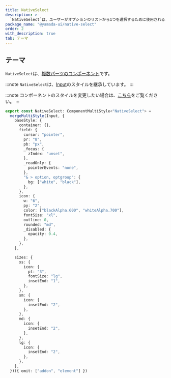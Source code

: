 ```yaml
---
title: NativeSelect
description: >-
  `NativeSelect`は、ユーザーがオプションのリストから1つを選択するために使用されるコンポーネントです。ブラウザ（ユーザーエージェント）によって提供されるネイティブなドロップダウンリストを表示します。
package_name: "@yamada-ui/native-select"
order: 2
with_description: true
tab: テーマ
---
```


## テーマ

`NativeSelect`は、[複数パーツのコンポーネント](/styled-system/theming/component-styles#複数パーツのコンポーネント)です。

:::note
`NativeSelect`は、[Input](/components/forms/input)のスタイルを継承しています。
:::

:::note
コンポーネントのスタイルを変更したい場合は、[こちら](/styled-system/theming/customize-theme#コンポーネントのスタイルを変更する)をご覧ください。
:::

```ts
export const NativeSelect: ComponentMultiStyle<"NativeSelect"> =
  mergeMultiStyle(Input, {
    baseStyle: {
      container: {},
      field: {
        cursor: "pointer",
        pr: "8",
        pb: "px",
        _focus: {
          zIndex: "unset",
        },
        _readOnly: {
          pointerEvents: "none",
        },
        "& > option, optgroup": {
          bg: ["white", "black"],
        },
      },
      icon: {
        w: "6",
        py: "2",
        color: ["blackAlpha.600", "whiteAlpha.700"],
        fontSize: "xl",
        outline: 0,
        rounded: "md",
        _disabled: {
          opacity: 0.4,
        },
      },
    },

    sizes: {
      xs: {
        icon: {
          pt: "3",
          fontSize: "lg",
          insetEnd: "1",
        },
      },
      sm: {
        icon: {
          insetEnd: "2",
        },
      },
      md: {
        icon: {
          insetEnd: "2",
        },
      },
      lg: {
        icon: {
          insetEnd: "2",
        },
      },
    },
  })({ omit: ["addon", "element"] })
```
